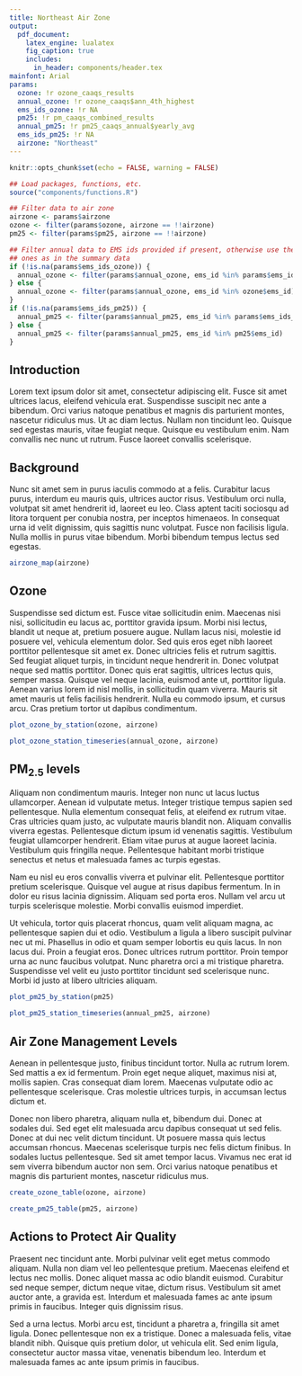 ```yaml
---
title: Northeast Air Zone
output:
  pdf_document:
    latex_engine: lualatex
    fig_caption: true
    includes:
      in_header: components/header.tex
mainfont: Arial
params:
  ozone: !r ozone_caaqs_results
  annual_ozone: !r ozone_caaqs$ann_4th_highest
  ems_ids_ozone: !r NA
  pm25: !r pm_caaqs_combined_results
  annual_pm25: !r pm25_caaqs_annual$yearly_avg
  ems_ids_pm25: !r NA
  airzone: "Northeast"
---
```


<!-- Load functions, filter data to airzone -->

```r
knitr::opts_chunk$set(echo = FALSE, warning = FALSE)

## Load packages, functions, etc.
source("components/functions.R")

## Filter data to air zone
airzone <- params$airzone
ozone <- filter(params$ozone, airzone == !!airzone)
pm25 <- filter(params$pm25, airzone == !!airzone)

## Filter annual data to EMS ids provided if present, otherwise use the same
## ones as in the summary data
if (!is.na(params$ems_ids_ozone)) {
  annual_ozone <- filter(params$annual_ozone, ems_id %in% params$ems_ids_ozone)
} else {
  annual_ozone <- filter(params$annual_ozone, ems_id %in% ozone$ems_id)
}
if (!is.na(params$ems_ids_pm25)) {
  annual_pm25 <- filter(params$annual_pm25, ems_id %in% params$ems_ids_pm25)
} else {
  annual_pm25 <- filter(params$annual_pm25, ems_id %in% pm25$ems_id)
}
```

## Introduction

Lorem text ipsum dolor sit amet, consectetur adipiscing elit. Fusce sit amet ultrices
lacus, eleifend vehicula erat. Suspendisse suscipit nec ante a bibendum. Orci
varius natoque penatibus et magnis dis parturient montes, nascetur ridiculus
mus. Ut ac diam lectus. Nullam non tincidunt leo. Quisque sed egestas mauris,
vitae feugiat neque. Quisque eu vestibulum enim. Nam convallis nec nunc ut
rutrum. Fusce laoreet convallis scelerisque.

## Background

Nunc sit amet sem in purus iaculis commodo at a felis. Curabitur lacus purus,
interdum eu mauris quis, ultrices auctor risus. Vestibulum orci nulla, volutpat
sit amet hendrerit id, laoreet eu leo. Class aptent taciti sociosqu ad litora
torquent per conubia nostra, per inceptos himenaeos. In consequat urna id velit
dignissim, quis sagittis nunc volutpat. Fusce non facilisis ligula. Nulla mollis
in purus vitae bibendum. Morbi bibendum tempus lectus sed egestas.

<!-- Airzone map-->

```r
airzone_map(airzone)
```

## Ozone

Suspendisse sed dictum est. Fusce vitae sollicitudin enim. Maecenas nisi nisi,
sollicitudin eu lacus ac, porttitor gravida ipsum. Morbi nisi lectus, blandit ut
neque at, pretium posuere augue. Nullam lacus nisi, molestie id posuere vel,
vehicula elementum dolor. Sed quis eros eget nibh laoreet porttitor pellentesque
sit amet ex. Donec ultricies felis et rutrum sagittis. Sed feugiat aliquet
turpis, in tincidunt neque hendrerit in. Donec volutpat neque sed mattis
porttitor. Donec quis erat sagittis, ultrices lectus quis, semper massa. Quisque
vel neque lacinia, euismod ante ut, porttitor ligula. Aenean varius lorem id
nisl mollis, in sollicitudin quam viverra. Mauris sit amet mauris ut felis
facilisis hendrerit. Nulla eu commodo ipsum, et cursus arcu. Cras pretium tortor
ut dapibus condimentum.

<!-- Ozone by station -->

```r
plot_ozone_by_station(ozone, airzone)
```

<!-- Annual trends in ozone concentrations -->

```r
plot_ozone_station_timeseries(annual_ozone, airzone)
```

## PM$_{2.5}$ levels

Aliquam non condimentum mauris. Integer non nunc ut lacus luctus ullamcorper.
Aenean id vulputate metus. Integer tristique tempus sapien sed pellentesque.
Nulla elementum consequat felis, at eleifend ex rutrum vitae. Cras ultricies
quam justo, ac vulputate mauris blandit non. Aliquam convallis viverra egestas.
Pellentesque dictum ipsum id venenatis sagittis. Vestibulum feugiat ullamcorper
hendrerit. Etiam vitae purus at augue laoreet lacinia. Vestibulum quis fringilla
neque. Pellentesque habitant morbi tristique senectus et netus et malesuada
fames ac turpis egestas.

Nam eu nisl eu eros convallis viverra et pulvinar elit. Pellentesque porttitor
pretium scelerisque. Quisque vel augue at risus dapibus fermentum. In in dolor
eu risus lacinia dignissim. Aliquam sed porta eros. Nullam vel arcu ut turpis
scelerisque molestie. Morbi convallis euismod imperdiet.

Ut vehicula, tortor quis placerat rhoncus, quam velit aliquam magna, ac
pellentesque sapien dui et odio. Vestibulum a ligula a libero suscipit pulvinar
nec ut mi. Phasellus in odio et quam semper lobortis eu quis lacus. In non lacus
dui. Proin a feugiat eros. Donec ultrices rutrum porttitor. Proin tempor urna ac
nunc faucibus volutpat. Nunc pharetra orci a mi tristique pharetra. Suspendisse
vel velit eu justo porttitor tincidunt sed scelerisque nunc. Morbi id justo at
libero ultricies aliquam.

<!-- PM2.5 by station -->

```r
plot_pm25_by_station(pm25)
```

<!-- PM Annual trends in PM 2.5 -->

```r
plot_pm25_station_timeseries(annual_pm25, airzone)
```

## Air Zone Management Levels

Aenean in pellentesque justo, finibus tincidunt tortor. Nulla ac rutrum lorem.
Sed mattis a ex id fermentum. Proin eget neque aliquet, maximus nisi at, mollis
sapien. Cras consequat diam lorem. Maecenas vulputate odio ac pellentesque
scelerisque. Cras molestie ultrices turpis, in accumsan lectus dictum et.

Donec non libero pharetra, aliquam nulla et, bibendum dui. Donec at sodales dui.
Sed eget elit malesuada arcu dapibus consequat ut sed felis. Donec at dui nec
velit dictum tincidunt. Ut posuere massa quis lectus accumsan rhoncus. Maecenas
scelerisque turpis nec felis dictum finibus. In sodales luctus pellentesque. Sed
sit amet tempor lacus. Vivamus nec erat id sem viverra bibendum auctor non sem.
Orci varius natoque penatibus et magnis dis parturient montes, nascetur
ridiculus mus.

<!-- Summary of ozone concentrations as measured and air zone management levels -->

```r
create_ozone_table(ozone, airzone)
```

<!-- Summary of PM2.5 concentrations as measured and air zone management levels -->

```r
create_pm25_table(pm25, airzone)
```

## Actions to Protect Air Quality

Praesent nec tincidunt ante. Morbi pulvinar velit eget metus commodo aliquam. Nulla non diam vel leo pellentesque pretium. Maecenas eleifend et lectus nec mollis. Donec aliquet massa ac odio blandit euismod. Curabitur sed neque semper, dictum neque vitae, dictum risus. Vestibulum sit amet auctor ante, a gravida est. Interdum et malesuada fames ac ante ipsum primis in faucibus. Integer quis dignissim risus.

Sed a urna lectus. Morbi arcu est, tincidunt a pharetra a, fringilla sit amet ligula. Donec pellentesque non ex a tristique. Donec a malesuada felis, vitae blandit nibh. Quisque quis pretium dolor, ut vehicula elit. Sed enim ligula, consectetur auctor massa vitae, venenatis bibendum leo. Interdum et malesuada fames ac ante ipsum primis in faucibus.
